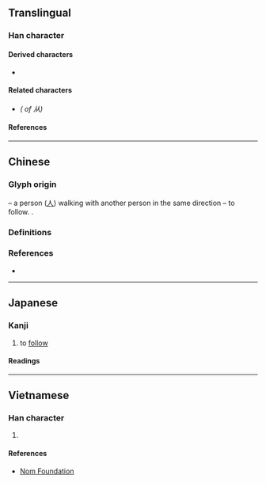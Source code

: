 {{also|從|丛|人人|𠓜|ㅆ}}
{{character info}}
==Translingual==
{{stroke order|strokes=4}}
{{stroke order|type=animate}}
{{Han simplified forms|從|従|从}}

===Han character===
{{Han char|rn=9|rad=人|as=02|sn=4|four=88000|canj=OO|ids=⿰人人}}

====Derived characters====
* {{l|mul|[[𫩛]], [[𭎂]], [[𪭢]], [[枞]], [[𪻐]], [[𥾺]]([[纵]]), [[𫎆]], [[𨥎]]([[𫓩]]), [[𫕚]], [[众]], [[𫧏]], [[𪨊]], [[苁]], [[疭]], [[丛]], [[怂]], [[𠈌]], [[耸]]}}

====Related characters====
* {{l|mul|[[從]]}} ''({{w|Traditional Chinese|Traditional form}} of 从)''

====References====
{{Han ref|kx=0092.030|dkj=30890|dj=0195.010|hdz=10105.030|uh=4ECE}}

----

==Chinese==

===Glyph origin===
{{Han etym}}
{{liushu|ic}} – a person ([[人]]) walking with another person in the same direction – to follow. {{zh-etym-double|人|}}.

===Definitions===
{{zh-see|從|svt}}

===References===
* {{R:twedu|A01293-001}}

----

==Japanese==

===Kanji===
{{ja-kanji|grade=uc|rs=人02}}

# to [[follow]]

====Readings====
{{ja-readings
|on=しょう, じゅ, じゅう
|kun=したが-う, より
}}

----

==Vietnamese==

===Han character===
{{vi-readings|rs=人02|reading=[[tòng]], [[tùng]], [[tụng]]}}

# {{rfdef|vi|sort=人02}}

====References====
* [http://nomfoundation.org/common/nom_details.php?codepoint=4ECE Nom Foundation]